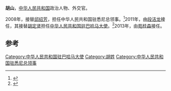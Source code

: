 '''胡山'''，[[中华人民共和国|中华人民共和国]]政治人物、外交官。

2008年，接替[[邱绍芳|邱绍芳]]，担任中华人民共和国驻悉尼总领事。<ref>{{cite web|title = 驻悉尼总领事馆历任总领事 |url = http://www.fmprc.gov.cn/mfa_chn/ziliao_611306/wjrw_611324/2176_611354/2182_611366/t9342.shtml |publisher = 中华人民共和国外交部 |accessdate=2014-11-11}}</ref>2011年，由[[段洁龙|段洁龙]]接任，其接替[[胡定贤|胡定贤]]担任[[中国驻巴哈马大使列表|中华人民共和国驻巴哈马大使]]。<ref>{{cite web|title = 驻巴哈马历任大使 |url = http://www.fmprc.gov.cn/mfa_chn/ziliao_611306/wjrw_611324/2167_611334/2174_611348/t9281.shtml |publisher = 中华人民共和国外交部 |accessdate=2014-11-11}}</ref>2013年，由[[苑桂森|苑桂森]]接任。

== 参考 ==
{{reflist}}
{{start box}}
{{s-dip}}
{{succession box|[[胡定贤|胡定贤]]|[[苑桂森|苑桂森]]|[[中国驻巴哈马大使列表|中华人民共和国驻巴哈马大使]]|2011年5月-2013年11月}}
{{end box}}
{{中国政治人物小作品}}

[[Category:中华人民共和国驻巴哈马大使|Category:中华人民共和国驻巴哈马大使]]
[[Category:胡姓|Category:胡姓]]
[[Category:中华人民共和国驻悉尼总领事|Category:中华人民共和国驻悉尼总领事]]
